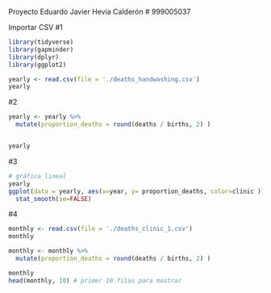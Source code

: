 Proyecto
Eduardo Javier Hevia Calderón
# 999005037


Importar CSV
#1
```r
library(tidyverse)
library(gapminder)
library(dplyr)
library(ggplot2)

yearly <- read.csv(file = './deaths_handwashing.csv')
yearly
```
#2
```r

yearly <- yearly %>%
  mutate(proportion_deaths = round(deaths / births, 2) )


yearly

```
#3

```r
# gráfica lineal
yearly
ggplot(data = yearly, aes(x=year, y= proportion_deaths, color=clinic )) + 
  stat_smooth(se=FALSE)
```

#4
```r
monthly <- read.csv(file = './deaths_clinic_1.csv')
monthly

monthly <- monthly %>%
  mutate(proportion_deaths = round(deaths / births, 2) )

monthly
head(monthly, 10) # primer 10 filas para mostrar
```



